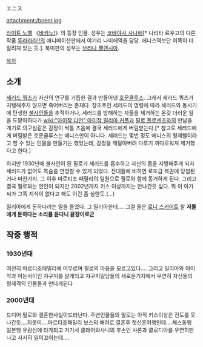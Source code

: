 エニス

attachment:/bnenr.jpg

[[라이트 노벨]] 《[[바카노!]]》의 등장 인물. 성우는 [[코바야시 사나에]][* 나리타 료우고의 다른 작품 [[듀라라라!!]]의 애니메이션판에서 야기리 나미에역을 담당. 에니스역보단 이쪽이 더 알려져 있는 듯.]. 북미판의 성우는 [[브리나 펠렌시아]].

[[목차]]

== 소개 ==
[[세러드 쿼츠]]가 자신의 연구를 거듭한 결과 만들어낸 [[호문쿨루스]]. 그래서 세러드 쿼츠가 지탱해주지 않으면 죽어버리는 존재다. 창조주인 세러드의 명령에 따라 세러드와 동시기에 탄생한 [[불사인]]들을 추적하거나, 세러드를 방해하는 자들을 제거하는 온갖 더러운 일을 도맡아하다가 [[wiki:"아이작 디언" 아이작 밀리아 커플]]과 [[필로 플로센초]]와의 만남을 계기로 의구심같은 감정이 싹틀 즈음에 결국 세러드에게 버림받는다.[* 참고로 세러드에게 버림받은 호문쿨루스는 에니스만이 아니다. 세러드는 몇번 정도 에니스의 형제뻘이라고 할 수 있는 인물을 만들기는 했었는데, 감정을 깨달아버려 다루기 까다로워져 제거했다고 한다.]

하지만 1930년에 불사인이 된 필로가 세러드를 흡수하고 자신의 몸을 지탱해주게 되자 세러드가 없어도 목숨을 연명할 수 있게 되었다. 전대들에 비하면 로또급 복권에 당첨된 거나 마찬가지. 그 이후 마르티조 패밀리의 일원으로 필로와 함께 동거하게 된다. 그리고 결국 필로와는 연인이 되지만 2002년까지 키스 이상까지는 안나간듯 싶다. 뭐 이 아가씨가 그쪽 지식이 없다고 해도 이건 좀 심한듯.(…)

밀리아에게 둔하다라는 말을 들었다. 그 밀리아한테…. 그걸 들은 [[로니 스키어트]] 왈 '''저둘에게 둔하다는 소리를 듣다니 끝장이로군'''

== 작중 행적 ==
=== 1930년대 ===
여전히 마르티조패밀리에 머무르며 필로의 마음을 모르고있다.... 그리고 밀리아와 아이작과 아는사이인 쟈구지를 알게되고 쟈구지일당들의 새로운기지에서 우연히 자신들의 형제격의 인물들과 만나게된다
=== 2000년대 ===
드디어 필로와 결혼한사실이드러난다. 주변인물들의 말로는 아직 키스이상은 진도를 못나간듯....지못미....마르티죠패밀리 보스의 배려로 결혼후 첫신혼여행인데....체스동행  일본행 유람선에 타게되고 거기서 클레어와샤니의 후손인 샤론과 클로디아를 우연히만나고 서서히 일이꼬이는데.... 
